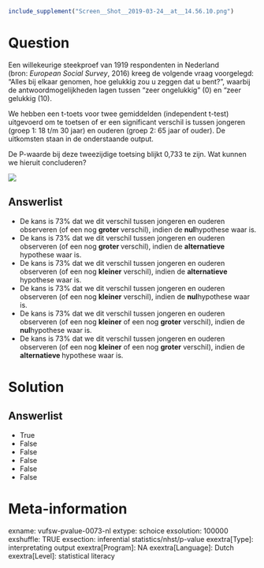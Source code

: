 ```r
include_supplement("Screen__Shot__2019-03-24__at__14.56.10.png")
```

Question
========
Een willekeurige steekproef van 1919 respondenten in Nederland
(bron: *European Social Survey*, 2016) kreeg de volgende vraag
voorgelegd: “Alles bij elkaar genomen, hoe gelukkig zou u zeggen dat u
bent?”, waarbij de antwoordmogelijkheden lagen tussen “zeer ongelukkig”
(0) en “zeer gelukkig (10).  
  
We hebben een t-toets voor twee gemiddelden (independent t-test)
uitgevoerd om te toetsen of er een significant verschil is tussen
jongeren (groep 1: 18 t/m 30 jaar) en ouderen (groep 2: 65 jaar of
ouder). De uitkomsten staan in de onderstaande output.  
  
De P-waarde bij deze tweezijdige toetsing blijkt 0,733 te zijn. Wat
kunnen we hieruit concluderen?   
  
![](Screen__Shot__2019-03-24__at__14.56.10.png)

Answerlist
----------
* De kans is 73% dat we dit verschil tussen jongeren en ouderen observeren
  (of een nog **groter **verschil), indien de **nul**hypothese waar is.
* De kans is 73% dat we dit verschil tussen jongeren en ouderen observeren
  (of een nog **groter **verschil), indien de **alternatieve** hypothese
  waar is.
* De kans is 73% dat we dit verschil tussen jongeren en ouderen observeren
  (of een nog **kleiner** verschil), indien de **alternatieve** hypothese
  waar is.
* De kans is 73% dat we dit verschil tussen jongeren en ouderen observeren
  (of een nog **kleiner** verschil), indien de **nul**hypothese waar is.
* De kans is 73% dat we dit verschil tussen jongeren en ouderen observeren
  (of een nog **kleiner** of een nog **groter** verschil), indien de
  **nul**hypothese waar is.
* De kans is 73% dat we dit verschil tussen jongeren en ouderen observeren
  (of een nog **kleiner** of een nog **groter** verschil), indien de
  **alternatieve **hypothese waar is.

Solution
========










Answerlist
----------
* True
* False
* False
* False
* False
* False

Meta-information
================
exname: vufsw-pvalue-0073-nl
extype: schoice
exsolution: 100000
exshuffle: TRUE
exsection: inferential statistics/nhst/p-value
exextra[Type]: interpretating output
exextra[Program]: NA
exextra[Language]: Dutch
exextra[Level]: statistical literacy

